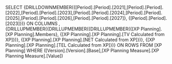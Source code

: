 SELECT {DRILLDOWNMEMBER({[Period].[Period].[2021],[Period].[Period].[2022],[Period].[Period].[2023],[Period].[Period].[2024],[Period].[Period].[2025],[Period].[Period].[2026],[Period].[Period].[2027]}, {[Period].[Period].[2023]})} ON COLUMNS , {DRILLUPMEMBER({DRILLUPMEMBER({DRILLUPMEMBER({[XP Planning].[XP Planning].Members}, {[XP Planning].[XP Planning].[TV Calculated from XP]})}, {[XP Planning].[XP Planning].[NET Calculated from XP]})}, {[XP Planning].[XP Planning].[TEL Calculated from XP]})} ON ROWS FROM [XP Planning] WHERE ([Version].[Version].[Base],[XP Planning Measure].[XP Planning Measure].[Value])